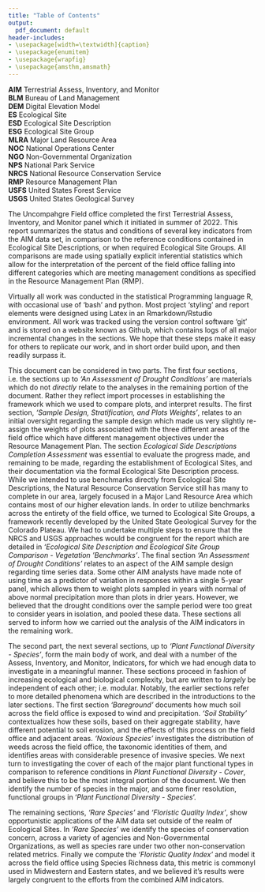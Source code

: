 ```yaml
---
title: "Table of Contents"
output:
  pdf_document: default
header-includes:
- \usepackage[width=\textwidth]{caption}
- \usepackage{enumitem}
- \usepackage{wrapfig}
- \usepackage{amsthm,amsmath}
---
```


\vspace{-1cm}

\begin{enumerate}
    \item List of Figures \dotfill 2
    \item List of Tables \dotfill 3
    \item List of Acronyms \dotfill 4
    \item Abstract \dotfill 5
    \item Introduction \dotfill 6
    \item Sample Design, Stratification, and Plots Weights \dotfill 3
    \item Ecological Side Descriptions Completion Assessment \dotfill pizza
    \item Ecological Site Description and Ecological Site Group Comparison - Vegetation 'Benchmarks' \dotfill filler
    \item An Assessment of Drought Conditions \dotfill 4 points
    \item An overview of the Analytical Sections \dotfill 5 points
    \item Bareground \dotfill 6 point
    \item Soil Stability \dotfill 7 point
    \item Noxious Species \dotfill beez
    \item Plant Functional Diversity - Cover \dotfill hamburger
    \item Plant Functional Diversity - Species \dotfill granola
    \item Rare Species \dotfill peach
    \item Floristic Quality Index \dotfill pear
    \item Glossary \dotfill apple
    \item Acknowledgements \dotfill fries
\end{enumerate} 


\newpage
\begin{center}
{\section{List of Figures}} 
\end{center}

\begin{enumerate}
    \item Figure  \dotfill xx
    \item Figure  \dotfill xx
\end{enumerate} 

\newpage
\begin{center}
{\section{List of Tables}} 
\end{center}

\begin{enumerate}
    \item Table  \dotfill xx
    \item Table  \dotfill xx
\end{enumerate} 

\newpage
\begin{center}
{\section{List of Acronyms}} 
\end{center}

**AIM** Terrestrial Assess, Inventory, and Monitor   
**BLM** Bureau of Land Management    
**DEM** Digital Elevation Model  
**ES** Ecological Site  
**ESD** Ecological Site Description    
**ESG** Ecological Site Group   
**MLRA** Major Land Resource Area   
**NOC** National Operations Center   
**NGO** Non-Governmental Organization   
**NPS** National Park Service    
**NRCS** National Resource Conservation Service   
**RMP** Resource Management Plan   
**USFS** United States Forest Service        
**USGS** United States Geological Survey       

\newpage
\begin{center}
{\section{Abstract}} 
\end{center}

The Uncompahgre Field office completed the first Terrestrial Assess, Inventory, and Monitor panel which it initiated in summer of 2022. This report summarizes the status and conditions of several key indicators from the AIM data set, in comparison to the reference conditions contained in Ecological Site Descriptions, or when required Ecological Site Groups. All comparisons are made using spatially explicit inferential statistics which allow for the interpretation of the percent of the field office falling into different categories which are meeting management conditions as specified in the Resource Management Plan (RMP).

Virtually all work was conducted in the statistical Programming language R, with occasional use of 'bash' and python. Most project 'styling' and report elements were designed using Latex in an Rmarkdown/Rstudio environment. All work was tracked using the version control software 'git' and is stored on a website known as Github, which contains logs of all major incremental changes in the sections. We hope that these steps make it easy for others to replicate our work, and in short order build upon, and then readily surpass it.

\newpage
\begin{center}
{\section{Introduction}}
\end{center}

This document can be considered in two parts. The first four sections, i.e. the sections up to *'An Assessment of Drought Conditions'* are materials which do not *directly* relate to the analyses in the remaining portion of the document. Rather they reflect import processes in establishing the framework which we used to compare plots, and interpret results. The first section, *'Sample Design, Stratification, and Plots Weights'*, relates to an initial oversight regarding the sample design which made us very slightly re-assign the weights of plots associated with the three different areas of the field office which have different management objectives under the Resource Management Plan. The section *Ecological Side Descriptions Completion Assessment* was essential to evaluate the progress made, and remaining to be made, regarding the establishment of Ecological Sites, and their documentation via the formal Ecological Site Description process. While we intended to use benchmarks directly from Ecological Site Descriptions, the Natural Resource Conservation Service still has many to complete in our area, largely focused in a Major Land Resource Area which contains most of our higher elevation lands. In order to utilize benchmarks across the entirety of the field office, we turned to Ecological Site Groups, a framework recently developed by the United State Geological Survey for the Colorado Plateau. We had to undertake multiple steps to ensure that the NRCS and USGS approaches would be congruent for the report which are detailed in *'Ecological Site Description and Ecological Site Group Comparison - Vegetation 'Benchmarks'*. The final section *'An Assessment of Drought Conditions'* relates to an aspect of the AIM sample design regarding time series data. Some other AIM analysts have made note of using time as a predictor of variation in responses within a single 5-year panel, which allows them to weight plots sampled in years with normal of above normal precipitation more than plots in drier years. However, we believed that the drought conditions over the sample period were too great to consider years in isolation, and pooled these data. These sections all served to inform how we carried out the analysis of the AIM indicators in the remaining work.

The second part, the next several sections, up to *'Plant Functional Diversity - Species'*, form the main body of work, and deal with a number of the Assess, Inventory, and Monitor, Indicators, for which we had enough data to investigate in a meaningful manner. These sections proceed in fashion of increasing ecological and biological complexity, but are written to *largely* be independent of each other; i.e. modular. Notably, the earlier sections refer to more detailed phenomena which are described in the introductions to the later sections. The first section *'Bareground'* documents how much soil across the field office is exposed to wind and precipitation. *'Soil Stability'* contextualizes how these soils, based on their aggregate stability, have different potential to soil erosion, and the effects of this process on the field office and adjacent areas. *'Noxious Species'* investigates the distribution of weeds across the field office, the taxonomic identities of them, and identifies areas with considerable presence of invasive species. We next turn to investigating the cover of each of the major plant functional types in comparison to reference conditions in *Plant Functional Diversity - Cover*, and believe this to be the most integral portion of the document. We then identify the number of species in the major, and some finer resolution, functional groups in '*Plant Functional Diversity - Species*'. 

The remaining sections, *'Rare Species'* and *'Floristic Quality Index'*, show opportunistic applications of the AIM data set outside of the realm of Ecological Sites. In *'Rare Species'* we identify the species of conservation concern, across a variety of agencies and Non-Governmental Organizations, as well as species rare under two other non-conservation related metrics. Finally we compute the *'Floristic Quality Index'* and model it across the field office using Species Richness data, this metric is commonyl used in Midwestern and Eastern states, and we believed it's results were largely congruent to the efforts from the combined AIM indicators. 
